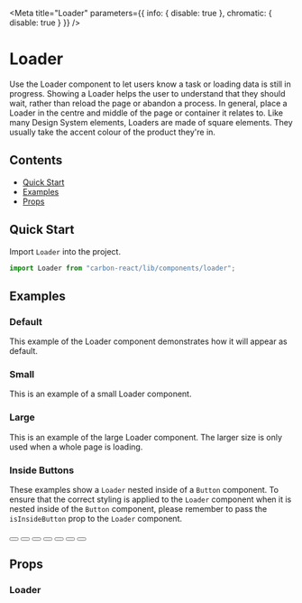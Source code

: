 
<Meta
  title="Loader"
  parameters={{ info: { disable: true }, chromatic: { disable: true } }}
/>

# Loader

Use the Loader component to let users know a task or loading data is still in progress.
Showing a Loader helps the user to understand that they should wait, rather than reload the page or abandon a process.
In general, place a Loader in the centre and middle of the page or container it relates to.
Like many Design System elements, Loaders are made of square elements. They usually take the accent colour of the product they're in.

## Contents

- [Quick Start](#quick-start)
- [Examples](#examples)
- [Props](#props)

## Quick Start

Import `Loader` into the project.

```javascript
import Loader from "carbon-react/lib/components/loader";
```

## Examples

### Default

This example of the Loader component demonstrates how it will appear as default.

<Canvas>
  <Story name="default">
    <Loader />
  </Story>
</Canvas>

### Small

This is an example of a small Loader component.

<Canvas>
  <Story name="small">
    <Loader size="small" />
  </Story>
</Canvas>

### Large

This is an example of the large Loader component. The larger size is only used when a whole page is loading.

<Canvas>
  <Story name="large">
    <Loader size="large" />
  </Story>
</Canvas>

### Inside Buttons

These examples show a `Loader` nested inside of a `Button` component. To ensure that the correct styling is applied to the `Loader` component when it is nested inside of the `Button` component,
please remember to pass the `isInsideButton` prop to the `Loader` component.

<Canvas>
  <Story name="inside Buttons">
    <Button buttonType="primary" aria-label="Loading">
      <Loader isInsideButton />
    </Button>
    <Button ml={2} buttonType="primary" destructive aria-label="Loading">
      <Loader isInsideButton />
    </Button>
    <Button ml={2} destructive aria-label="Loading">
      <Loader isInsideButton />
    </Button>
    <Button ml={2} buttonType="tertiary" aria-label="Loading">
      <Loader isInsideButton />
    </Button>
    <Button ml={2} buttonType="secondary" aria-label="Loading">
      <Loader isInsideButton />
    </Button>
    <Button ml={2} buttonType="dashed" aria-label="Loading">
      <Loader isInsideButton />
    </Button>
    <Box mt={2} height="72px" width="152px" bg="#000000">
      <Button m={2} buttonType="darkBackground" aria-label="Loading">
        <Loader isInsideButton />
      </Button>
    </Box>
  </Story>
</Canvas>

## Props

### Loader

<StyledSystemProps of={Loader} noHeader margin />
